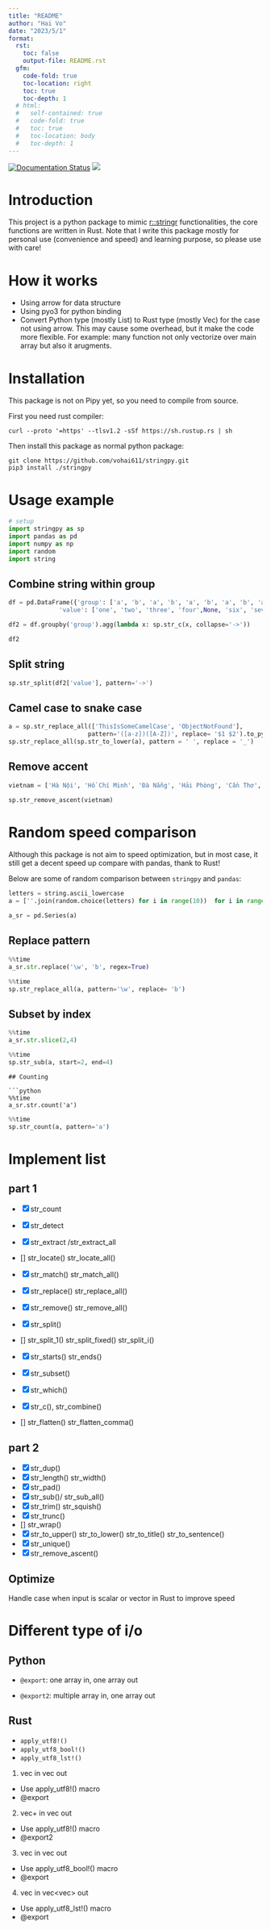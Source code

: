```yaml
---
title: "README"
author: "Hai Vo"
date: "2023/5/1"
format: 
  rst: 
    toc: false
    output-file: README.rst
  gfm:
    code-fold: true
    toc-location: right
    toc: true
    toc-depth: 1
  # html: 
  #   self-contained: true
  #   code-fold: true
  #   toc: true
  #   toc-location: body
  #   toc-depth: 1
---
```


[![Documentation Status](https://readthedocs.org/projects/stringpy/badge/?version=latest)](https://stringpy.readthedocs.io/en/latest/?badge=latest)
[![](https://github.com/vohai611/stringpy/actions/workflows/CI.yml/badge.svg?branch=main)](https://github.com/vohai611/stringpy/actions/workflows/CI.yml)

# Introduction

This project is a python package to mimic [r::stringr](https://stringr.tidyverse.org/) functionalities, the core functions are written in Rust. Note that I write this package mostly for personal use (convenience and speed) and learning purpose, so please use with care!  

# How it works

- Using arrow for data structure 
- Using pyo3 for python binding
- Convert Python type (mostly List) to Rust type (mostly Vec) for the case not using arrow. This may cause some overhead, but it make the code more flexible. For example: many function not only vectorize over main array but also it arugments.

# Installation

This package is not on Pipy yet, so you need to compile from source. 

First you need rust compiler:
```
curl --proto '=https' --tlsv1.2 -sSf https://sh.rustup.rs | sh
```

Then install this package as normal python package:
```
git clone https://github.com/vohai611/stringpy.git
pip3 install ./stringpy
```

# Usage example

```python
# setup
import stringpy as sp
import pandas as pd
import numpy as np
import random
import string
```

## Combine string within group
```python
df = pd.DataFrame({'group': ['a', 'b', 'a', 'b', 'a', 'b', 'a', 'b', 'a', 'b'],
              'value': ['one', 'two', 'three', 'four',None, 'six', 'seven', 'eight', 'nine', 'ten']})

df2 = df.groupby('group').agg(lambda x: sp.str_c(x, collapse='->'))

df2
```

## Split string

```python
sp.str_split(df2['value'], pattern='->')
```

## Camel case to snake case

```python
a = sp.str_replace_all(['ThisIsSomeCamelCase', 'ObjectNotFound'],
                      pattern='([a-z])([A-Z])', replace= '$1 $2').to_pylist() 
sp.str_replace_all(sp.str_to_lower(a), pattern = ' ', replace = '_')
```

## Remove accent

```python
vietnam = ['Hà Nội', 'Hồ Chí Minh', 'Đà Nẵng', 'Hải Phòng', 'Cần Thơ', 'Biên Hòa', 'Nha Trang', 'BMT', 'Huế', 'Buôn Ma Thuột', 'Bắc Giang', 'Bắc Ninh', 'Bến Tre', 'Bình Dương', 'Bình Phước', 'Bình Thuận', 'Cà Mau', 'Cao Bằng', 'Đắk Lắk', 'Đắk Nông', 'Điện Biên', 'Đồng Nai', 'Đồng Tháp'] 

sp.str_remove_ascent(vietnam)
```

# Random speed comparison

Although this package is not aim to speed optimization, but in most case, it still get a decent speed up compare with pandas, thank to Rust!

Below are some of random comparison between `stringpy` and `pandas`:

```python

letters = string.ascii_lowercase
a = [''.join(random.choice(letters) for i in range(10))  for i in range(600_000)]

a_sr = pd.Series(a)

```

## Replace pattern
```python
%%time
a_sr.str.replace('\w', 'b', regex=True)
```

```python
%%time
sp.str_replace_all(a, pattern='\w', replace= 'b')
```

## Subset by index

```python
%%time
a_sr.str.slice(2,4)
```


```python
%%time
sp.str_sub(a, start=2, end=4)
```
```
## Counting

```python
%%time
a_sr.str.count('a')
```

```python
%%time
sp.str_count(a, pattern='a')
```

# Implement list

## part 1
- [x] str_count
- [x] str_detect
- [x] str_extract /str_extract_all
- [] str_locate() str_locate_all()
- [x] str_match() str_match_all()
- [x] str_replace() str_replace_all()
- [x] str_remove() str_remove_all()
- [x] str_split()
- [] str_split_1() str_split_fixed() str_split_i()
- [x] str_starts() str_ends()

- [x] str_subset()
- [x] str_which()

- [x] str_c(), str_combine()
- [] str_flatten() str_flatten_comma()

## part 2
- [x] str_dup()
- [x] str_length() str_width()
- [x] str_pad()
- [x] str_sub()/  str_sub_all()
- [x] str_trim() str_squish()
- [x] str_trunc()
- [] str_wrap()
- [x] str_to_upper() str_to_lower() str_to_title() str_to_sentence()
- [x] str_unique()
- [x] str_remove_ascent()

## Optimize

Handle case when input is scalar or vector in Rust to improve speed

# Different type of i/o

## Python
- `@export`: one array in, one array out

- `@export2`: multiple array in, one array out

## Rust
- `apply_utf8!()`   
- `apply_utf8_bool!()`
- `apply_utf8_lst!()`

1. vec<str> in vec<str> out
- Use apply_utf8!() macro
- @export

2. vec<str>+ in vec<str> out
- Use apply_utf8!() macro
- @export2

3. vec<str> in vec<bool> out
- Use apply_utf8_bool!() macro
- @export

4. vec<str> in vec<vec<str>> out
- Use apply_utf8_lst!() macro
- @export

